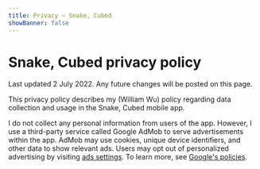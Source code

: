 ```yaml
---
title: Privacy – Snake, Cubed
showBanner: false
---
```


# Snake, Cubed privacy policy

Last updated 2 July 2022. Any future changes will be posted on this page.

This privacy policy describes my (William Wu) policy regarding data collection and usage in the Snake, Cubed mobile app.

I do not collect any personal information from users of the app. However, I use a third-party service called Google AdMob to serve advertisements within the app. AdMob may use cookies, unique device identifiers, and other data to show relevant ads. Users may opt out of personalized advertising by visiting [ads settings](https://www.google.com/settings/ads). To learn more, see [Google's policies](https://policies.google.com/technologies/partner-sites).
